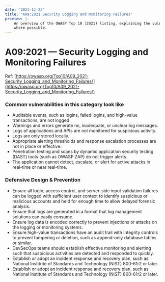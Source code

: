 ```yaml
---
date: "2021-12-23"
title: "A09:2021 Security Logging and Monitoring Failures"
preview: |-
    An overview of the OWASP Top 10 (2021) listing, explaining the vulnerabilities and throwing in examples 
    where possible.
---
```


# A09:2021 &mdash; Security Logging and Monitoring Failures

Ref: [https://owasp.org/Top10/A09_2021-Security_Logging_and_Monitoring_Failures/](https://owasp.org/Top10/A09_2021-Security_Logging_and_Monitoring_Failures/)


### Common vulnerabilities in this category look like

- Auditable events, such as logins, failed logins, and high-value transactions, are not logged.
- Warnings and errors generate no, inadequate, or unclear log messages.
- Logs of applications and APIs are not monitored for suspicious activity.
- Logs are only stored locally.
- Appropriate alerting thresholds and response escalation processes are not in place or effective.
- Penetration testing and scans by dynamic application security testing (DAST) tools (such as OWASP ZAP) do not trigger alerts.
- The application cannot detect, escalate, or alert for active attacks in real-time or near real-time.


### Defensive Design & Prevention

- Ensure all login, access control, and server-side input validation failures can be logged with sufficient user context to identify suspicious or malicious accounts and held for enough time to allow delayed forensic analysis.
- Ensure that logs are generated in a format that log management solutions can easily consume.
- Ensure log data is encoded correctly to prevent injections or attacks on the logging or monitoring systems.
- Ensure high-value transactions have an audit trail with integrity controls to prevent tampering or deletion, such as append-only database tables or similar.
- DevSecOps teams should establish effective monitoring and alerting such that suspicious activities are detected and responded to quickly.
- Establish or adopt an incident response and recovery plan, such as National Institute of Standards and Technology (NIST) 800-61r2 or later.
- Establish or adopt an incident response and recovery plan, such as National Institute of Standards and Technology (NIST) 800-61r2 or later.
